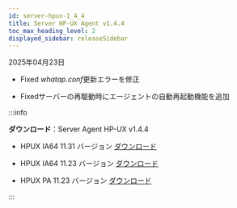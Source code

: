 ```yaml
---
id: server-hpux-1_4_4
title: Server HP-UX Agent v1.4.4
toc_max_heading_level: 2
displayed_sidebar: releaseSidebar
---
```


2025年04月23日

- <Status priority='0'>Fixed</Status> *whatap.conf*更新エラーを修正

- <Status priority='0'>Fixed</Status>サーバーの再駆動時にエージェントの自動再起動機能を追加

:::info 

**ダウンロード**：Server Agent HP-UX v1.4.4

- HPUX IA64 11.31 バージョン [ダウンロード](https://repo.whatap.io/hpux/ia64/11.31/whatap-infra_1.4.4_hpux-11.31_ia64.tar.gz)

- HPUX IA64 11.23 バージョン [ダウンロード](https://repo.whatap.io/hpux/ia64/11.23/whatap-infra_1.4.4_hpux-11.23_ia64.tar.gz)

- HPUX PA 11.23 バージョン [ダウンロード](https://repo.whatap.io/hpux/pa/11.23/whatap-infra_1.4.4_hpux-11.23_pa.tar.gz)

:::
